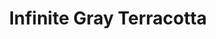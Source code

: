 ---
title: "Infinite Gray Terracotta"
images:
  color: "MUfCHtba5zu7AOu52yWE9w0edzrUiOLVpJlf4yvWq6uDF8PM"
  item: "MUfCHtba5zu78PLG3sWS6HFn4JcuCjUrhe095AtgoXkswilK"
type: "magic/infinite"
crate: "terracotta"
unmodifiable: true
winChance: 6
---